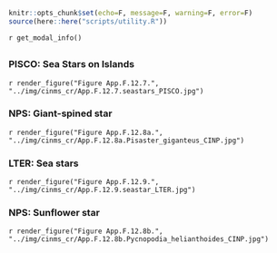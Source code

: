```r
knitr::opts_chunk$set(echo=F, message=F, warning=F, error=F)
source(here::here("scripts/utility.R"))
```
`r get_modal_info()`

##  {.tabset} 

### PISCO: Sea Stars on Islands

`r render_figure("Figure App.F.12.7.", "../img/cinms_cr/App.F.12.7.seastars_PISCO.jpg")`

### NPS: Giant-spined star

`r render_figure("Figure App.F.12.8a.", "../img/cinms_cr/App.F.12.8a.Pisaster_giganteus_CINP.jpg")`

### LTER: Sea stars

`r render_figure("Figure App.F.12.9.", "../img/cinms_cr/App.F.12.9.seastar_LTER.jpg")`

### NPS: Sunflower star

`r render_figure("Figure App.F.12.8b.", "../img/cinms_cr/App.F.12.8b.Pycnopodia_helianthoides_CINP.jpg")`